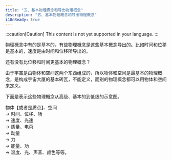 ```yaml
---
title: "五、基本物理概念和导出物理概念"
description: "五、基本物理概念和导出物理概念"
i18nReady: true
---
```


:::caution[Caution]
This content is not yet supported in your language.
:::


物理概念中有的是基本的，有些物理概念是这些基本概念导出的。比如时间和位移是基本的，速度是由时间和位移所导出的。

还有没有比位移和时间更基本的物理概念？

由于宇宙是由物体和空间这两个东西组成的，所以物体和空间是最基本的物理概念，是构成宇宙大厦的基本砖瓦，不能定义，而别的物理概念都可以用物体和空间来定义。

下面是表示这些物理概念从高级、基本的到低级的示意图。

物体【或者是质点】、空间
\
→ 时间、位移、场 
\
→ 速度、光速
\
→ 质量、电荷
\
→ 动量
\
→ 力
\
→ 能量、功
\
→ 温度、光、声音、颜色等等。
